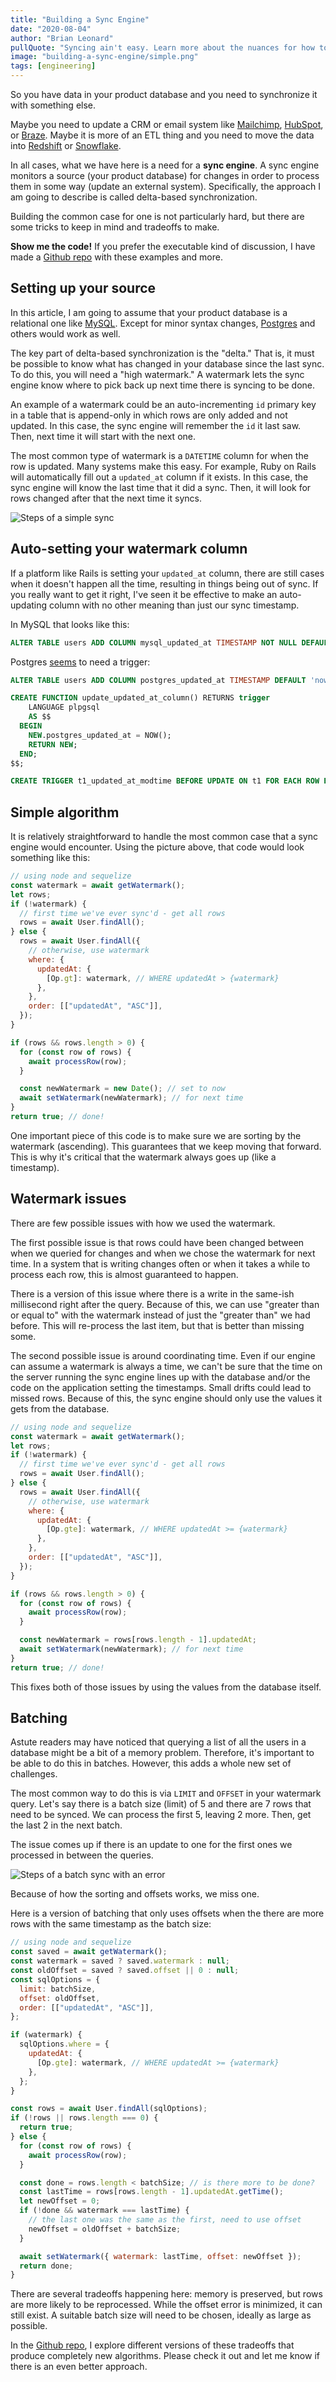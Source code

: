 ```yaml
---
title: "Building a Sync Engine"
date: "2020-08-04"
author: "Brian Leonard"
pullQuote: "Syncing ain't easy. Learn more about the nuances for how to build a sync engine. And quickly you'll see how Grouparoo makes your life much easier."
image: "building-a-sync-engine/simple.png"
tags: [engineering]
---
```


So you have data in your product database and you need to synchronize it with something else.

Maybe you need to update a CRM or email system like [Mailchimp](https://www.mailchimp.com), [HubSpot](https://www.hubspot.com), or [Braze](https://www.braze.com). Maybe it is more of an ETL thing and you need to move the data into [Redshift](https://docs.aws.amazon.com/redshift/latest/mgmt/welcome.html) or [Snowflake](https://www.snowflake.com/).

In all cases, what we have here is a need for a **sync engine**. A sync engine monitors a source (your product database) for changes in order to process them in some way (update an external system). Specifically, the approach I am going to describe is called delta-based synchronization.

Building the common case for one is not particularly hard, but there are some tricks to keep in mind and tradeoffs to make.

**Show me the code!** If you prefer the executable kind of discussion, I have made a [Github repo](https://github.com/grouparoo/sync-engine-example) with these examples and more.

## Setting up your source

In this article, I am going to assume that your product database is a relational one like [MySQL](https://www.mysql.com/). Except for minor syntax changes, [Postgres](https://www.postgresql.org/) and others would work as well.

The key part of delta-based synchronization is the "delta." That is, it must be possible to know what has changed in your database since the last sync. To do this, you will need a "high watermark." A watermark lets the sync engine know where to pick back up next time there is syncing to be done.

An example of a watermark could be an auto-incrementing `id` primary key in a table that is append-only in which rows are only added and not updated. In this case, the sync engine will remember the `id` it last saw. Then, next time it will start with the next one.

The most common type of watermark is a `DATETIME` column for when the row is updated. Many systems make this easy. For example, Ruby on Rails will automatically fill out a `updated_at` column if it exists. In this case, the sync engine will know the last time that it did a sync. Then, it will look for rows changed after that the next time it syncs.

<Image
  centered
  alt="Steps of a simple sync"
  src="building-a-sync-engine/simple.png"
  width={500}
  height={996}
/>

## Auto-setting your watermark column

If a platform like Rails is setting your `updated_at` column, there are still cases when it doesn't happen all the time, resulting in things being out of sync. If you really want to get it right, I've seen it be effective to make an auto-updating column with no other meaning than just our sync timestamp.

In MySQL that looks like this:

```sql
ALTER TABLE users ADD COLUMN mysql_updated_at TIMESTAMP NOT NULL DEFAULT CURRENT_TIMESTAMP ON UPDATE CURRENT_TIMESTAMP;
```

Postgres [seems](https://www.covermymeds.com/main/insights/articles/on-update-timestamps-mysql-vs-postgres/) to need a trigger:

```sql
ALTER TABLE users ADD COLUMN postgres_updated_at TIMESTAMP DEFAULT 'now'::timestamp;

CREATE FUNCTION update_updated_at_column() RETURNS trigger
    LANGUAGE plpgsql
    AS $$
  BEGIN
    NEW.postgres_updated_at = NOW();
    RETURN NEW;
  END;
$$;

CREATE TRIGGER t1_updated_at_modtime BEFORE UPDATE ON t1 FOR EACH ROW EXECUTE PROCEDURE update_updated_at_column();
```

## Simple algorithm

It is relatively straightforward to handle the most common case that a sync engine would encounter. Using the picture above, that code would look something like this:

```javascript
// using node and sequelize
const watermark = await getWatermark();
let rows;
if (!watermark) {
  // first time we've ever sync'd - get all rows
  rows = await User.findAll();
} else {
  rows = await User.findAll({
    // otherwise, use watermark
    where: {
      updatedAt: {
        [Op.gt]: watermark, // WHERE updatedAt > {watermark}
      },
    },
    order: [["updatedAt", "ASC"]],
  });
}

if (rows && rows.length > 0) {
  for (const row of rows) {
    await processRow(row);
  }

  const newWatermark = new Date(); // set to now
  await setWatermark(newWatermark); // for next time
}
return true; // done!
```

One important piece of this code is to make sure we are sorting by the watermark (ascending). This guarantees that we keep moving that forward. This is why it's critical that the watermark always goes up (like a timestamp).

## Watermark issues

There are few possible issues with how we used the watermark.

The first possible issue is that rows could have been changed between when we queried for changes and when we chose the watermark for next time. In a system that is writing changes often or when it takes a while to process each row, this is almost guaranteed to happen.

There is a version of this issue where there is a write in the same-ish millisecond right after the query. Because of this, we can use "greater than or equal to" with the watermark instead of just the "greater than" we had before. This will re-process the last item, but that is better than missing some.

The second possible issue is around coordinating time. Even if our engine can assume a watermark is always a time, we can't be sure that the time on the server running the sync engine lines up with the database and/or the code on the application setting the timestamps. Small drifts could lead to missed rows. Because of this, the sync engine should only use the values it gets from the database.

```javascript
// using node and sequelize
const watermark = await getWatermark();
let rows;
if (!watermark) {
  // first time we've ever sync'd - get all rows
  rows = await User.findAll();
} else {
  rows = await User.findAll({
    // otherwise, use watermark
    where: {
      updatedAt: {
        [Op.gte]: watermark, // WHERE updatedAt >= {watermark}
      },
    },
    order: [["updatedAt", "ASC"]],
  });
}

if (rows && rows.length > 0) {
  for (const row of rows) {
    await processRow(row);
  }

  const newWatermark = rows[rows.length - 1].updatedAt;
  await setWatermark(newWatermark); // for next time
}
return true; // done!
```

This fixes both of those issues by using the values from the database itself.

## Batching

Astute readers may have noticed that querying a list of all the users in a database might be a bit of a memory problem. Therefore, it's important to be able to do this in batches. However, this adds a whole new set of challenges.

The most common way to do this is via `LIMIT` and `OFFSET` in your watermark query. Let's say there is a batch size (limit) of 5 and there are 7 rows that need to be synced. We can process the first 5, leaving 2 more. Then, get the last 2 in the next batch.

The issue comes up if there is an update to one for the first ones we processed in between the queries.

<Image
  centered
  alt="Steps of a batch sync with an error"
  src="building-a-sync-engine/batch.png"
  width={500}
  height={1872}
/>

Because of how the sorting and offsets works, we miss one.

Here is a version of batching that only uses offsets when the there are more rows with the same timestamp as the batch size:

```javascript
// using node and sequelize
const saved = await getWatermark();
const watermark = saved ? saved.watermark : null;
const oldOffset = saved ? saved.offset || 0 : null;
const sqlOptions = {
  limit: batchSize,
  offset: oldOffset,
  order: [["updatedAt", "ASC"]],
};

if (watermark) {
  sqlOptions.where = {
    updatedAt: {
      [Op.gte]: watermark, // WHERE updatedAt >= {watermark}
    },
  };
}

const rows = await User.findAll(sqlOptions);
if (!rows || rows.length === 0) {
  return true;
} else {
  for (const row of rows) {
    await processRow(row);
  }

  const done = rows.length < batchSize; // is there more to be done?
  const lastTime = rows[rows.length - 1].updatedAt.getTime();
  let newOffset = 0;
  if (!done && watermark === lastTime) {
    // the last one was the same as the first, need to use offset
    newOffset = oldOffset + batchSize;
  }

  await setWatermark({ watermark: lastTime, offset: newOffset });
  return done;
}
```

There are several tradeoffs happening here: memory is preserved, but rows are more likely to be reprocessed. While the offset error is minimized, it can still exist. A suitable batch size will need to be chosen, ideally as large as possible.

In the [Github repo](https://github.com/grouparoo/sync-engine-example), I explore different versions of these tradeoffs that produce completely new algorithms. Please check it out and let me know if there is an even better approach.
